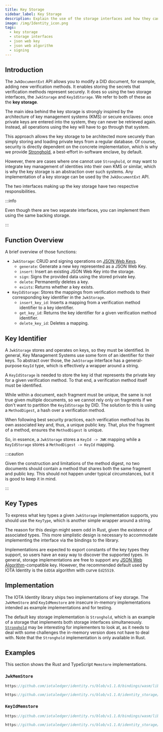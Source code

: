 ```yaml
---
title: Key Storage
sidebar_label: Key Storage
description: Explain the use of the storage interfaces and how they can be implemented
image: /img/Identity_icon.png
tags:
  - key storage
  - storage interfaces
  - json web key
  - json web algorithm
  - signing
---
```



## Introduction

The `JwkDocumentExt` API allows you to modify a DID document, for example, adding new verification methods.
It enables storing the secrets that verification methods represent securely.
It does so using the two storage interfaces, the `JwkStorage` and `KeyIdStorage`.
We refer to both of these as the **key storage**.

The main idea behind the key storage is strongly inspired by the architecture of key management systems (KMS)
or secure enclaves: once private keys are entered into the system, they can never be retrieved again.
Instead, all operations using the key will have to go through that system.

This approach allows the key storage to be architected more securely than simply storing and loading private keys from
a regular database.
Of course, security is directly dependent on the concrete implementation,
which is why we provide [Stronghold](https://github.com/iotaledger/stronghold.rs/), a best-effort in-software enclave, by default.

However, there are cases where one cannot use `Stronghold`,
or may want to integrate key management of identities into their own KMS or similar,
which is why the key storage is an abstraction over such systems.
Any implementation of a key storage can be used by the `JwkDocumentExt` API.

The two interfaces making up the key storage have two respective responsibilities.

:::info

Even though there are two separate interfaces, you can implement them using the same backing storage.

:::

## Function Overview

A brief overview of those functions:

- `JwkStorage`: CRUD and signing operations on [JSON Web Keys](https://www.rfc-editor.org/rfc/rfc7517).
  - `generate`: Generate a new key represented as a JSON Web Key.
  - `insert`: Insert an existing JSON Web Key into the storage.
  - `sign`: Signs the provided data using the stored private key.
  - `delete`: Permanently deletes a key.
  - `exists`: Returns whether a key exists.
- `KeyIdStorage`: Stores the mappings from verification methods to their corresponding key identifier in the `JwkStorage`.
  - `insert_key_id`: Inserts a mapping from a verification method identifier to a key identifier.
  - `get_key_id`: Returns the key identifier for a given verification method identifier.
  - `delete_key_id`: Deletes a mapping.

## Key Identifier

A `JwkStorage` stores and operates on keys, so they must be identified.
In general, Key Management Systems use some form of an identifier for their keys.
To abstract over those, the `JwkStorage` interface has a general-purpose `KeyId` type,
which is effectively a wrapper around a string.

A `KeyIdStorage` is needed to store the key id that represents the private key for a given verification method.
To that end, a verification method itself must be identified.

While within a document, each fragment must be unique, the same is not true given multiple documents,
so we cannot rely only on fragments if we don't want to partition the `KeyIdStorage` by DID.
The solution to this is using a `MethodDigest`, a hash over a verification method.

When following best security practices, each verification method has its own associated key and, thus, a unique public key.
That, plus the fragment of a method, ensures the `MethodDigest` is unique.

So, in essence, a `JwkStorage` stores a `KeyId -> JWK` mapping while a `KeyIdStorage` stores a `MethodDigest -> KeyId` mapping.

:::caution

Given the construction and limitations of the method digest,
no two documents should contain a method that shares both the same fragment and public key.
This should not happen under typical circumstances, but it is good to keep it in mind.

:::

## Key Types

To express what key types a given `JwkStorage` implementation supports, you should use the `KeyType`,
which is another simple wrapper around a string.

The reason for this design might seem odd in Rust, given the existence of associated types.
This more simplistic design is necessary to accommodate implementing the interface via the bindings to the library.

Implementations are expected to export constants of the key types they support,
so users have an easy way to discover the supported types.
In general, storage implementations are free to support any [JSON Web Algorithm](https://www.rfc-editor.org/rfc/rfc7518.html)-compatible key.
However, the recommended default used by IOTA Identity is the `EdDSA` algorithm with curve `Ed25519`.

## Implementation

The IOTA Identity library ships two implementations of key storage.
The `JwkMemStore` and `KeyIdMemstore` are insecure in-memory implementations
intended as example implementations and for testing.

The default key storage implementation is `Stronghold`,
which is an example of a storage that implements both storage interfaces simultaneously.
[`Stronghold`](https://github.com/iotaledger/stronghold.rs/) may be interesting for implementers to look at,
as it needs to deal with some challenges the in-memory version does not have to deal with. Note that the `Stronghold` implementation is only available in Rust.

## Examples

This section shows the Rust and TypeScript `Memstore` implementations.

### `JwkMemStore`

<Tabs groupId="language" queryString>
<TabItem value="typescript-node" label="Typescript (Node.js)">

```ts reference
https://github.com/iotaledger/identity.rs/blob/v1.1.0/bindings/wasm/lib/jwk_storage.ts
```

</TabItem>
<TabItem value="rust" label="Rust">

```rust reference
https://github.com/iotaledger/identity.rs/blob/v1.1.0/identity_storage/src/key_storage/memstore.rs
```

</TabItem>
</Tabs>

### `KeyIdMemstore`

<Tabs groupId="language" queryString>
<TabItem value="typescript-node" label="Typescript (Node.js)">

```ts reference
https://github.com/iotaledger/identity.rs/blob/v1.1.0/bindings/wasm/lib/key_id_storage.ts
```

</TabItem>
<TabItem value="rust" label="Rust">

```rust reference
https://github.com/iotaledger/identity.rs/blob/v1.1.0/identity_storage/src/key_id_storage/memstore.rs
```

</TabItem>
</Tabs>

